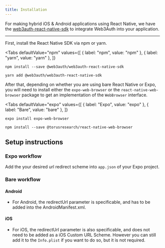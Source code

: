 ```yaml
---
title: Installation
---
```



For making hybrid iOS & Android applications using React Native, we have the
[web3auth-react-native-sdk](https://github.com/Web3Auth/web3auth-react-native-sdk) to integrate Web3Auth into your application.

---

First, install the React Native SDK via npm or yarn.

<Tabs
  defaultValue="npm"
  values={[
    { label: "npm", value: "npm" },
    { label: "yarn", value: "yarn" },
  ]}
>
<TabItem value="npm">

```shell
npm install --save @web3auth/web3auth-react-native-sdk
```

</TabItem>

<TabItem value="yarn">

```shell
yarn add @web3auth/web3auth-react-native-sdk
```

</TabItem>

</Tabs>

After that, depending on whether you are using bare React Native or Expo, you will need to install either the `expo-web-browser` or the
`react-native-web-browser` package to get an implementation of the `WebBrowser` interface.

<Tabs
  defaultValue="expo"
  values={[
    { label: "Expo", value: "expo" },
    { label: "Bare", value: "bare" },
  ]}
>
<TabItem value="expo">

```shell
expo install expo-web-browser
```

</TabItem>

<TabItem value="bare">

```shell
npm install --save @torusresearch/react-native-web-browser
```

</TabItem>

</Tabs>

## Setup instructions

### Expo workflow

Add the your desired url redirect scheme into `app.json` of your Expo project.

### Bare workflow

#### Android

- For Android, the redirectUrl parameter is specificable, and has to be added into the AndroidManifest.xml.

#### iOS

- For iOS, the redirectUrl parameter is also specificable, and does not need to be added as a iOS Custom URL Scheme. However you can still add it to
  the `Info.plist` if you want to do so, but it is not required.
